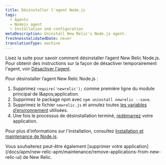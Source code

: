 ```yaml
---
title: Désinstaller l'agent Node.js
tags:
  - Agents
  - Nodejs agent
  - Installation and configuration
metaDescription: Uninstall New Relic's Node.js agent.
freshnessValidatedDate: never
translationType: machine
---
```


Lisez la suite pour savoir comment désinstaller l’agent New Relic Node.js. Pour obtenir des instructions sur la façon de désactiver temporairement l&apos;agent, voir [Désactiver l&apos;agent](/docs/agents/manage-apm-agents/installation/disable-apm-agent#node).

Pour désinstaller l’agent New Relic Node.js :

1. Supprimez `require('newrelic');` comme première ligne du module principal de l&amp;apos;application.
2. Supprimez le package npm avec `npm uninstall newrelic --save`.
3. Supprimez le fichier `newrelic.js` et annulez toutes [les variables d’environnement](/docs/agents/nodejs-agent/installation-configuration/nodejs-agent-configuration#methods-and-precedence) utilisées.
4. Une fois le processus de désinstallation terminé, [redémarrez](#restart) votre application.

Pour plus d&apos;informations sur l&apos;installation, consultez [Installation et maintenance de Node.js](/docs/agents/nodejs-agent/installation-configuration/installing-maintaining-nodejs).

<Callout variant="tip">
  Vous souhaiterez peut-être également [supprimer votre application](/docs/apm/new-relic-apm/maintenance/remove-applications-from-new-relic-ui) de New Relic.
</Callout>